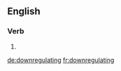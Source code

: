 ==English==

===Verb===
{{head|en}}

# {{present participle of|downregulate}}

[[de:downregulating]]
[[fr:downregulating]]